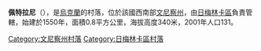 {{unreferenced|time=2016-10-19T13:38:37+00:00}}
{{coord|49|10|26|N|27|54|39|E|scale:30000|display=title}}

'''佩特拉尼'''（{{lang-uk|Петрані}}），是[[烏克蘭|烏克蘭]]的村落，位於該國西南部[[文尼察州|文尼察州]]，由[[日梅林卡區|日梅林卡區]]負責管轄，始建於1550年，面積0.8平方公里，海拔高度340米，2001年人口131。

[[Category:文尼察州村落|Category:文尼察州村落]]
[[Category:日梅林卡區村落|Category:日梅林卡區村落]]


{{Vinnytsia-geo-stub}}